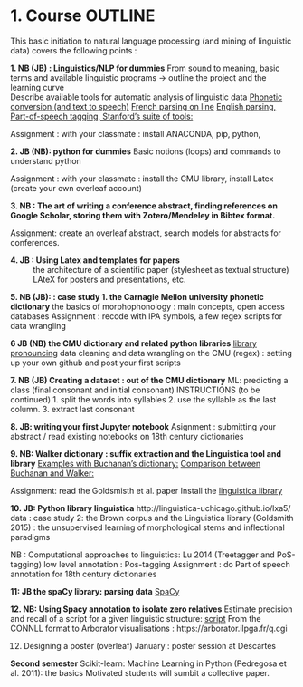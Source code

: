 # 1. Course OUTLINE

This basic initiation to natural language processing (and mining of linguistic data) covers the following points :

**1. NB (JB) : Linguistics/NLP for dummies** 
From sound to meaning, basic terms and available linguistic programs
-> outline the project and the learning curve  
 Describe available tools for automatic analysis of linguistic data
  [Phonetic conversion (and text to speech)](https://tophonetics.com/)
  [French parsing on line](http://5.135.166.30/send2UDPIPE.html)
  [English parsing, Part-of-speech tagging, Stanford's suite of tools:](http://corenlp.run/)


Assignment : with your classmate : install ANACONDA, pip, python,

**2. JB (NB):  python for dummies** 
Basic notions (loops) and commands to understand python 

Assignment : with your classmate : install the CMU library, install Latex (create your own overleaf account)  


**3. NB : The art of writing a conference abstract, finding references on Google Scholar, storing them with Zotero/Mendeley in Bibtex format.**

 Assignment: create an overleaf abstract, search models for abstracts for conferences. 

**4. JB : Using Latex and templates for papers**
: the architecture of a scientific paper (stylesheet as textual structure)
LAteX for posters and presentations, etc.

**5. NB (JB): : case study 1.  the Carnagie Mellon university phonetic dictionary**
the basics of morphophonology : main concepts, open access databases
Assignment : recode with IPA symbols, a few regex scripts for data wrangling 


**6 JB (NB) the CMU dictionary and related python libraries**
[library pronouncing](https://pronouncing.readthedocs.io/en/latest/tutorial.html)
data cleaning  and data wrangling on the CMU (regex) : setting up your own github and post your first scripts


**7. NB (JB) Creating a dataset : out of the CMU dictionary** 
ML: predicting a class (final consonant and initial consonant)
INSTRUCTIONS (to be continued)
1. split the words into syllables
2. use the syllable as the last column.
3. extract last consonant


**8. JB:  writing your first Jupyter notebook**
Asignment : submitting your abstract / read existing notebooks on 18th century dictionaries


**9. NB: Walker dictionary : suffix extraction and the Linguistica tool and library**
[Examples with Buchanan's dictionary:](https://nbviewer.jupyter.org/urls/gitlab.huma-num.fr/mshs-poitiers/forellis/dicodiachro/raw/master/Buchanan_eng.ipynb?flush_cache=true)
[Comparison between Buchanan and Walker:](https://nbviewer.jupyter.org/urls/gitlab.huma-num.fr/mshs-poitiers/forellis/dicodiachro/raw/master/Buchanan-Walker_Exploration-Syneresis.ipynb?flush_cache=true)

Assignment: read the Goldsmisth et al. paper 
Install the [linguistica library](https://pypi.org/project/linguistica/)

**10. JB:  Python library linguistica**
http://linguistica-uchicago.github.io/lxa5/
data : case study 2: the Brown corpus and the Linguistica library (Goldsmith 2015) : the unsupervised learning of morphological stems and inflectional paradigms

NB : Computational approaches to linguistics: Lu 2014  (Treetagger and PoS-tagging) low level annotation : Pos-tagging 
Assignment : do Part of speech annotation for 18th century dictionaries 

**11:  JB the spaCy library: parsing data** 
[SpaCy](https://spacy.io/)

**12. NB: Using Spacy annotation to isolate zero relatives** 
Estimate precision and recall of a script for a given linguistic structure: 
[script](https://github.com/kimgerdes/SUD/blob/master/tools/searchRelatives.py)
From the CONNLL format to Arborator visualisations : https://arborator.ilpga.fr/q.cgi



12. Designing a poster (overleaf)
January : poster session at Descartes


**Second semester** 
Scikit-learn: Machine Learning in Python (Pedregosa et al. 2011): the basics
Motivated students will sumbit a collective paper.
